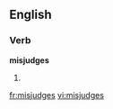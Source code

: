 ==English==

===Verb===
'''misjudges'''

# {{third-person singular of|misjudge}}

[[fr:misjudges]]
[[vi:misjudges]]